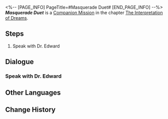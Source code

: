 <%-- [PAGE_INFO]
PageTitle=#Masquerade Duet#
[END_PAGE_INFO] --%>
{{Stub|Dialogue.}}
{{Mission Infobox
|id            = 2021803
|title         = 
|image         = <!--Mission Masquerade Duet.png-->
|type          = Companion
|event_name    = 
|chapter       = The Interpretation of Dreams (Companion Mission Chapter)
|requirements  = [[Companion Mission]] ''[[Masquerade Duet]]'' completed
|summary       = <!--official mission summary from Fate's Atlas-->
|characters    = Trailblazer
|startLocation = [[Penacony]] - [[Golden Hour]]
|world         = Penacony
|area          = Golden Hour
|prev          = 
|next          = 
|rewards       = Trailblaze EXP*600; Stellar Jade*100; Traveler's Guide*6; Starfire Essence*3; Celestial Section*3; "Challenge to the Reader"*1 { text = "Challenge to the Reader" }; Credit*60,000
}}
'''''Masquerade Duet''''' is a [[Companion Mission]] in the chapter [[The Interpretation of Dreams (Companion Mission Chapter)|The Interpretation of Dreams]].

==Steps==
# Speak with Dr. Edward

<!--
==Gameplay Notes==

--><!--
==Trial Character==

-->
==Dialogue==
{{Stub Dialogue}}
===Speak with Dr. Edward===
{{Mission Description|type=companion|location=Golden Hour|This wonderful dream has finally come to an end. Dr. Edward would like to hear your thoughts &mdash; go and talk with him. Oh, don't forget what Black Swan told you at the start: "The nature of this memory is special. Don't ruin the dreamscape experience for anyone else by spoiling the ending."}}
{{Dialogue Start}}
:{{tx}}
{{Dialogue End}}

==Other Languages==
{{Other Languages
|en   = Masquerade Duet
|zhs  = 假面双人舞
|zht  = 假面雙人舞
|ja   = 仮面幻想曲
|ko   = 가면의 듀엣
|es   = Dueto enmascarado
|fr   = Mascarade à deux
|ru   = Вальс на маскараде
|th   = คู่เต้นรำสวมหน้ากาก
|vi   = Vũ Điệu Mặt Nạ Đôi
|de   = Maskerade im Duett
|id   = Tarian Topeng Duet
|pt   = Dueto Mascarado
}}

==Change History==
{{Change History|2.0}}
